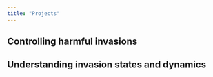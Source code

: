 ```yaml
---
title: "Projects"
---
```


## Controlling harmful invasions

## Understanding invasion states and dynamics 
